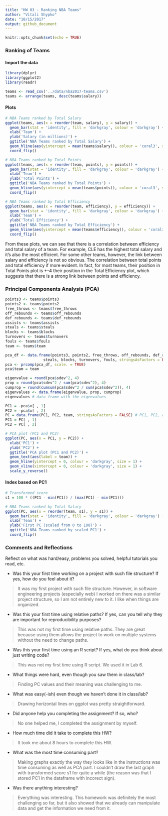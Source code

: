 ```yaml
---
title: "HW 03 - Ranking NBA Teams"
author: "Vitali Shypko"
date: "10/15/2017"
output: github_document
---
```


```r
knitr::opts_chunk$set(echo = TRUE)
```

### Ranking of Teams

#### Import the data

```r
library(dplyr)
library(ggplot2)
library(readr)
```

```r
teams <- read_csv('../data/nba2017-teams.csv')
teams <- arrange(teams, desc(teams$salary))
```

#### Plots

```r
# NBA Teams ranked by Total Salary
ggplot(teams, aes(x = reorder(team, salary), y = salary)) +
  geom_bar(stat = 'identity', fill = 'darkgray', colour = 'darkgray') +
  xlab('Team') +
  ylab('Salary (in millions)') +
  ggtitle('NBA Teams ranked by Total Salary') +
  geom_hline(aes(yintercept = mean(teams$salary)), colour = 'coral3', size = 2, alpha = 0.8) +
  coord_flip()
```

```r
# NBA Teams ranked by Total Points
ggplot(teams, aes(x = reorder(team, points), y = points)) +
  geom_bar(stat = 'identity', fill = 'darkgray', colour = 'darkgray') +
  xlab('Team') +
  ylab('Total Points') +
  ggtitle('NBA Teams ranked by Total Points') +
  geom_hline(aes(yintercept = mean(teams$points)), colour = 'coral3', size = 2, alpha = 0.8) +
  coord_flip()
```

```r
# NBA Teams ranked by Total Efficiency
ggplot(teams, aes(x = reorder(team, efficiency), y = efficiency)) +
  geom_bar(stat = 'identity', fill = 'darkgray', colour = 'darkgray') +
  xlab('Team') +
  ylab('Total Efficiency') +
  ggtitle('NBA Teams ranked by Total Efficiency') +
  geom_hline(aes(yintercept = mean(teams$efficiency)), colour = 'coral3', size = 2, alpha = 0.8) +
  coord_flip()
```

From these plots, we can see that there is a correlation between efficiency and total salary of a team. For example, CLE has the highest total salary and it's also the most efficient. For some other teams, however, the link between salary and efficiency is not so obvious. The correlation between total points and total efficiency if more evident. In fact, for most teams, their position in Total Points plot is +-4 their position in the Total Efficiency plot, which suggests that there is a strong link between points and efficiency.

### Principal Components Analysis (PCA)

```r
points3 <- teams$points3
points2 <- teams$points2
free_throws <- teams$free_throws
off_rebounds <- teams$off_rebounds
def_rebounds <- teams$def_rebounds
assists <- teams$assists
steals <- teams$steals
blocks <- teams$blocks
turnovers <- teams$turnovers
fouls <- teams$fouls
team <- teams$team

pca_df <- data.frame(points3, points2, free_throws, off_rebounds, def_rebounds, assists,
                 steals, blocks, turnovers, fouls, stringsAsFactors = FALSE)
pca <- prcomp(pca_df, scale. = TRUE)
pca$team = team

eigenvalue = round(pca$sdev^2, 4)
prop = round(pca$sdev^2 / sum(pca$sdev^2), 4)
cumprop = round(cumsum(pca$sdev^2 / sum(pca$sdev^2)), 4)
eigenvalues <- data.frame(eigenvalue, prop, cumprop)
eigenvalues # data frame with the eigenvalues

PC1 = -pca$x[ , 1]
PC2 = -pca$x[ , 2]
PC = data.frame(PC1, PC2, team, stringsAsFactors = FALSE) # PC1, PC2, and corresponding teams.
PC1 = PC[ , 1]
PC2 = PC[ , 2]
```

```r
# PCA plot (PC1 and PC2)
ggplot(PC, aes(x = PC1, y = PC2)) +
  xlab('PC1') +
  ylab('PC2') +
  ggtitle('PCA plot (PC1 and PC2)') +
  geom_text(aes(label = team)) +
  geom_hline(yintercept = 0, colour = 'darkgray', size = 1) +
  geom_vline(xintercept = 0, colour = 'darkgray', size = 1) +
  scale_y_reverse()
```

#### Index based on PC1

```r
# Transformed score
s1 = 100 * ((PC1 - min(PC1)) / (max(PC1) - min(PC1)))
```

```r
# NBA Teams ranked by Total Salary
ggplot(PC, aes(x = reorder(team, s1), y = s1)) +
  geom_bar(stat = 'identity', fill = 'darkgray', colour = 'darkgray') +
  xlab('Team') +
  ylab('First PC (scaled from 0 to 100)') +
  ggtitle('NBA Teams ranked by scaled PC1') +
  coord_flip()
```

### Comments and Reflections

Reflect on what was hard/easy, problems you solved, helpful tutorials you read, etc.

- Was this your first time working on a project with such file structure? If yes, how do
you feel about it?

> It was my first project with such file structure. However, in software engineering projects (especially web) I worked on there was a similar project structure, so I am not entirely new to it. I like when things are organized.

- Was this your first time using relative paths? If yes, can you tell why they are important for reproducibility purposes?

> This was not my first time using relative paths. They are great because using them allows the project to work on multiple systems without the need to change paths.

- Was this your first time using an R script? If yes, what do you think about just writing code?

> This was not my first time using R script. We used it in Lab 6.

- What things were hard, even though you saw them in class/lab?

> Finding PC values and their meaning was challenging to me.

- What was easy(-ish) even though we haven’t done it in class/lab?

> Drawing horizontal lines on ggplot was pretty straightforward.

- Did anyone help you completing the assignment? If so, who?

> No one helped me, I completed the assignment by myself.

- How much time did it take to complete this HW?

> It took me about 8 hours to complete this HW.

- What was the most time consuming part?

> Making graphs exactly the way they looks like in the instructions was time consuming as well as PCA part. I couldn't draw the last graph with transformed score s1 for quite a while (the reason was that I stored PC1 in the dataframe with incorect sign).

- Was there anything interesting?

> Everything was interesting. This homework was definitely the most challenging so far, but it also showed that we already can manipulate data and get the information we need from it.